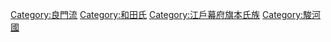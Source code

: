 [[Category:良門流|Category:良門流]]
[[Category:和田氏|Category:和田氏]]
[[Category:江戶幕府旗本氏族|Category:江戶幕府旗本氏族]]
[[Category:駿河國|Category:駿河國]]